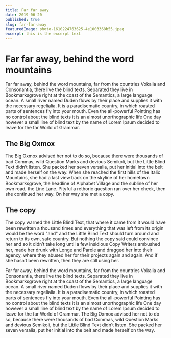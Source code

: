 ```yaml
---
title: Far far away
date: 2019-06-20
published: true
slug: far-far-away
featuredImage: photo-1610224763625-4e1003368b55.jpeg
excerpt: this is the excerpt text
---
```



# Far far away, behind the word mountains
Far far away, behind the word mountains, far from the countries Vokalia and Consonantia, there live the blind texts. Separated they live in Bookmarksgrove right at the coast of the Semantics, a large language ocean. A small river named Duden flows by their place and supplies it with the necessary regelialia. It is a paradisematic country, in which roasted parts of sentences fly into your mouth. Even the all-powerful Pointing has no control about the blind texts it is an almost unorthographic life One day however a small line of blind text by the name of Lorem Ipsum decided to leave for the far World of Grammar.

## The Big Oxmox
The Big Oxmox advised her not to do so, because there were thousands of bad Commas, wild Question Marks and devious Semikoli, but the Little Blind Text didn’t listen. She packed her seven versalia, put her initial into the belt and made herself on the way. When she reached the first hills of the Italic Mountains, she had a last view back on the skyline of her hometown Bookmarksgrove, the headline of Alphabet Village and the subline of her own road, the Line Lane. Pityful a rethoric question ran over her cheek, then she continued her way. On her way she met a copy.

## The copy
The copy warned the Little Blind Text, that where it came from it would have been rewritten a thousand times and everything that was left from its origin would be the word "and" and the Little Blind Text should turn around and return to its own, safe country. But nothing the copy said could convince her and so it didn’t take long until a few insidious Copy Writers ambushed her, made her drunk with Longe and Parole and dragged her into their agency, where they abused her for their projects again and again. And if she hasn’t been rewritten, then they are still using her.

Far far away, behind the word mountains, far from the countries Vokalia and Consonantia, there live the blind texts. Separated they live in Bookmarksgrove right at the coast of the Semantics, a large language ocean. A small river named Duden flows by their place and supplies it with the necessary regelialia. It is a paradisematic country, in which roasted parts of sentences fly into your mouth. Even the all-powerful Pointing has no control about the blind texts it is an almost unorthographic life One day however a small line of blind text by the name of Lorem Ipsum decided to leave for the far World of Grammar. The Big Oxmox advised her not to do so, because there were thousands of bad Commas, wild Question Marks and devious Semikoli, but the Little Blind Text didn’t listen. She packed her seven versalia, put her initial into the belt and made herself on the way.